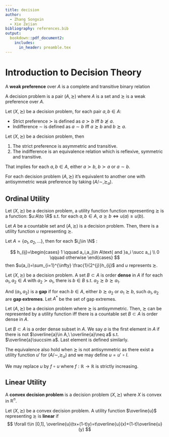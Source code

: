 ```yaml
---
title: decision
author:
  - Zhang Songxin
  - Xie Zejian
bibliography: references.bib
output:
  bookdown::pdf_document2:
    includes:
      in_header: preamble.tex
---
```


# Introduction to Decision Theory




::: {.definition  name=""}

A **weak preference** over $A$ is a complete and transitive binary relation

:::

::: {.definition  name="Decision Problem"}

A decision problem is a pair $(A,\succsim)$ where $A$ is a set and $\succsim$ is a weak preference over $A$.


:::

Let $(X,\succsim)$ be a decision problem, for each pair $a,b\in A$:

- Strict preference $\succ$ is defined as $a \succ b$ iff $b \not \succsim a$. 
- Indifference $\sim$ is defined as $a\sim b$ iff $a\succsim b$ and $b\succsim a$.


::: {.lemma  name=""}

Let $(X,\succsim)$ be a decision problem, then

1. The strict preference is asymmetric and transitive.
2. The indifference is an equivalence relation which is reflexive, symmetric and transitive.

:::

That implies for each $a,b\in A$, either $a \succ b$, $b\succ a$ or $a\sim b$.

For each decision problem $(A,\succsim)$ it's equivalent to another one with antisymmetric weak preference by taking $(A/\sim ,\succsim _a)$.

## Ordinal Utility

::: {.definition  name="Utility Function"}


Let $(X,\succsim)$ be a decision problem, a utility function function representing $\succsim$ is a function: $u:A\to \R$ s.t. for each $a,b\in A$, $a\succsim b \iff u(a)\ge u(b)$.

:::

::: {.theorem  name=""}

Let $A$ be a countable set and $(A,\succsim)$ is a decision problem. Then, there is a utility function $u$ representing $\succsim$.

:::

::: {.proof}

Let $A=\{a_1,a_2,\ldots\}$, then for each $i,j\in \N$ :

$$ h_{ij}=\begin{cases}
	1 \qquad a_i,a_j\in A\text{ and }a_i \succ a_j \\
	0 \qquad otherwise
\end{cases} $$
then $u(a_i)=\sum_{i=1}^{\infty} \frac{1}{2^{j}}h_{ij}$ and $u$ represents $\succsim$.

:::


::: {.definition  name="Order dense and gap"}


Let $(X,\succsim)$ be a decision problem. A set $B\subset A$ is order **dense** in $A$ if for each $a_1,a_2\in A$ with $a_2\succ a_1$, there is $b\in B$ s.t. $a_2\succsim b \succsim a_1$.

And $(a_1,a_2)$ is a **gap** if for each $b\in A$, either $b\succsim a_2$ or $a_1\succsim b$, such $a_1,a_2$ are **gap extremes**. Let $A^*$ be the set of gap extremes.


:::

::: {.theorem  name=""}

Let $(A,\succsim)$ be a decision problem where $\succsim$ is antisymmetric. Then, $\succsim$ can be represented by a utility function iff there is a countable set $B\subset A$ is order dense in $A$.

:::

::: {.proof}

Let $B\subset A$ is a order dense subset in $A$. We say $a$ is the first element in $A$ if there is not $\overline{a}\in A,\ \overline{a}\neq a$ s.t. $\overline{a}\succsim a$. Last element is defined similarly. 

:::


::: {.remark}

The equivalence also hold when $\succsim$ is not antisymmetric as there exist a utility function $u'$ for $(A/\sim ,\succsim _a)$ and we may define $u=u'\circ I$.

:::


::: {.remark}

We may replace $u$ by $f\circ u$ where $f:\mathbb{R}\to \mathbb{R}$ is strictly increasing.

:::




## Linear Utility


::: {.definition  name=""}

A **convex decision problem** is a decision problem $(X,\succsim)$ where $X$ is convex in $\mathbb{R}^{n}$. 

Let $(X,\succsim)$ be a convex decision problem. A utility function $\overline{u}$ representing $\succsim$ is **linear** if
$$ 
\forall t\in [0,1], \overline{u}(tx+(1-t)y)=t\overline{u}(x)+(1-t)\overline{u}(y)
$$


:::




















